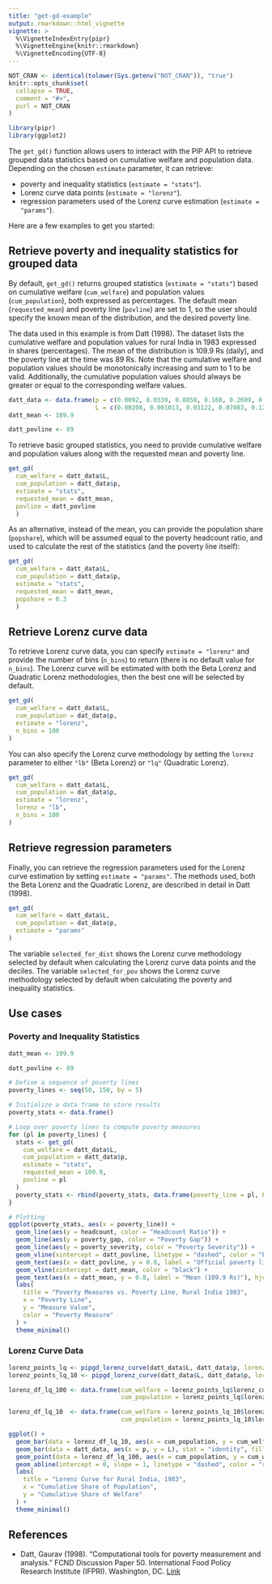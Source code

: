 ```yaml
---
title: "get-gd-example"
output: rmarkdown::html_vignette
vignette: >
  %\VignetteIndexEntry{pipr}
  %\VignetteEngine{knitr::rmarkdown}
  %\VignetteEncoding{UTF-8}
---
```


```r
NOT_CRAN <- identical(tolower(Sys.getenv("NOT_CRAN")), "true")
knitr::opts_chunk$set(
  collapse = TRUE,
  comment = "#>",
  purl = NOT_CRAN
)
```

```r
library(pipr)
library(ggplot2)
```

The `get_gd()` function allows users to interact with the PIP API to retrieve grouped data statistics based on cumulative welfare and population data. Depending on the chosen `estimate` parameter, it can retrieve:

- poverty and inequality statistics (`estimate = "stats"`).
- Lorenz curve data points (`estimate = "lorenz"`).
- regression parameters used of the Lorenz curve estimation (`estimate = "params"`).

Here are a few examples to get you started:

## Retrieve poverty and inequality statistics for grouped data

By default, `get_gd()` returns grouped statistics (`estimate = "stats"`) based on cumulative welfare (`cum_welfare`) and population values (`cum_population`), both expressed as percentages. The default mean (`requested_mean`) and poverty line (`povline`) are set to 1, so the user should specify the known mean of the distribution, and the desired poverty line.

The data used in this example is from Datt (1998). The dataset lists the cumulative welfare and population values for rural India in 1983 expressed in shares (percentages). The mean of the distribution is 109.9 Rs (daily), and the poverty line at the time was 89 Rs. Note that the cumulative welfare and population values should be monotonically increasing and sum to 1 to be valid. Additionally, the cumulative population values should always be greater or equal to the corresponding welfare values.

```r
datt_data <- data.frame(p = c(0.0092, 0.0339, 0.0850, 0.160, 0.2609, 0.4133, 0.5497, 0.7196, 0.8196, 0.9174, 0.9570, 0.9751, 1),
                        L = c(0.00208, 0.001013, 0.03122, 0.07083, 0.12808, 0.23498, 0.34887, 0.51994, 0.64270, 0.79201, 0.86966, 0.91277, 1))
datt_mean <- 109.9

datt_povline <- 89
```

To retrieve basic grouped statistics, you need to provide cumulative welfare and population values along with the requested mean and poverty line.
```r
get_gd(
  cum_welfare = datt_data$L,
  cum_population = datt_data$p,
  estimate = "stats",
  requested_mean = datt_mean,
  povline = datt_povline
  )
```

As an alternative, instead of the mean, you can provide the population share (`popshare`), which will be assumed equal to the poverty headcount ratio, and used to calculate the rest of the statistics (and the poverty line itself):
```r
get_gd(
  cum_welfare = datt_data$L,
  cum_population = datt_data$p,
  estimate = "stats",
  requested_mean = datt_mean,
  popshare = 0.3
  )

```


## Retrieve Lorenz curve data

To retrieve Lorenz curve data, you can specify `estimate = "lorenz"` and provide the number of bins (`n_bins`) to return (there is no default value for `n_bins`). The Lorenz curve will be estimated with both the Beta Lorenz and Quadratic Lorenz methodologies, then the best one will be selected by default. 

```r
get_gd(
  cum_welfare = datt_data$L,
  cum_population = dat_data$p,
  estimate = "lorenz",
  n_bins = 100
)
```

You can also specify the Lorenz curve methodology by setting the `lorenz` parameter to either `"lb"` (Beta Lorenz) or `"lq"` (Quadratic Lorenz).

```r
get_gd(
  cum_welfare = datt_data$L,
  cum_population = dat_data$p,
  estimate = "lorenz",
  lorenz = "lb",
  n_bins = 100
)
```


## Retrieve regression parameters

Finally, you can retrieve the regression parameters used for the Lorenz curve estimation by setting `estimate = "params"`. The methods used, both the Beta Lorenz and the Quadratic Lorenz, are described in detail in Datt (1998).

```r
get_gd(
  cum_welfare = datt_data$L,
  cum_population = dat_data$p,
  estimate = "params"
)
```

The variable `selected_for_dist` shows the Lorenz curve methodology selected by default when calculating the Lorenz curve data points and the deciles. The variable `selected_for_pov` shows the Lorenz curve methodology selected by default when calculating the poverty and inequality statistics.

## Use cases

### Poverty and Inequality Statistics
```r
datt_mean <- 109.9

datt_povline <- 89

# Define a sequence of poverty lines
poverty_lines <- seq(50, 150, by = 5)

# Initialize a data frame to store results
poverty_stats <- data.frame()

# Loop over poverty lines to compute poverty measures
for (pl in poverty_lines) {
  stats <- get_gd(
    cum_welfare = datt_data$L,
    cum_population = datt_data$p,
    estimate = "stats",
    requested_mean = 109.9,
    povline = pl
  )
  poverty_stats <- rbind(poverty_stats, data.frame(poverty_line = pl, headcount = stats$headcount, poverty_gap = stats$poverty_gap, poverty_severity = stats$poverty_severity))
}

# Plotting
ggplot(poverty_stats, aes(x = poverty_line)) +
  geom_line(aes(y = headcount, color = "Headcount Ratio")) +
  geom_line(aes(y = poverty_gap, color = "Poverty Gap")) +
  geom_line(aes(y = poverty_severity, color = "Poverty Severity")) +
  geom_vline(xintercept = datt_povline, linetype = "dashed", color = "black") +
  geom_text(aes(x = datt_povline, y = 0.8, label = "Official poverty line (89 Rs)"), hjust = 1.1, vjust = 0) +
  geom_vline(xintercept = datt_mean, color = "black") +
  geom_text(aes(x = datt_mean, y = 0.8, label = "Mean (109.9 Rs)"), hjust = -.1) +
  labs(
    title = "Poverty Measures vs. Poverty Line, Rural India 1983",
    x = "Poverty Line",
    y = "Measure Value",
    color = "Poverty Measure"
  ) +
  theme_minimal()

```

### Lorenz Curve Data
```r
lorenz_points_lq <- pipgd_lorenz_curve(datt_data$L, datt_data$p, lorenz = "lq")
lorenz_points_lq_10 <- pipgd_lorenz_curve(datt_data$L, datt_data$p, lorenz = "lq", n_bins = 10)

lorenz_df_lq_100 <- data.frame(cum_welfare = lorenz_points_lq$lorenz_curve$output, 
                               cum_population = lorenz_points_lq$lorenz_curve$points)

lorenz_df_lq_10  <- data.frame(cum_welfare = lorenz_points_lq_10$lorenz_curve$output, 
                               cum_population = lorenz_points_lq_10$lorenz_curve$points)

ggplot() +
  geom_bar(data = lorenz_df_lq_10, aes(x = cum_population, y = cum_welfare), stat = "identity", fill = "blue", alpha = 0.3) +
  geom_bar(data = datt_data, aes(x = p, y = L), stat = "identity", fill = "blue") +
  geom_point(data = lorenz_df_lq_100, aes(x = cum_population, y = cum_welfare), color = "blue", size = 0.5) +
  geom_abline(intercept = 0, slope = 1, linetype = "dashed", color = "red") +
  labs(
    title = "Lorenz Curve for Rural India, 1983",
    x = "Cumulative Share of Population",
    y = "Cumulative Share of Welfare"
  ) +
  theme_minimal()
```


## References

- Datt, Gaurav (1998). "Computational tools for poverty measurement and analysis." FCND Discussion Paper 50. International Food Policy Research Institute (IFPRI). Washington, DC. [Link](https://www.ifpri.org/publication/computational-tools-poverty-measurement-and-analysis)



